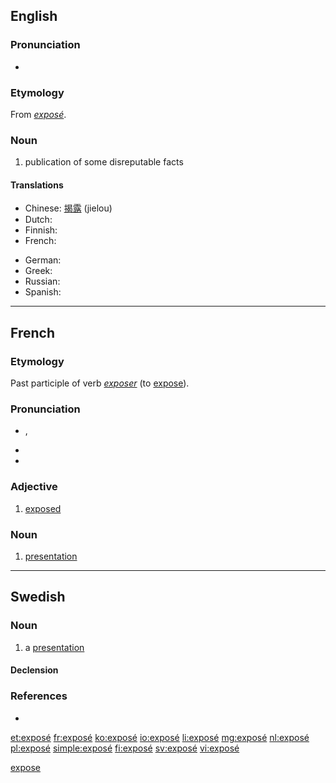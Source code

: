{{also|expose|Exposé}}
==English==

===Pronunciation===
* {{IPA|/ˌɛkspoʊˈzeɪ/}}

===Etymology===
From {{etyl|fr}} ''[[#French|exposé]]''.

===Noun===
{{wikipedia}}
{{en-noun}}

# publication of some disreputable facts

====Translations====
{{trans-top|publication}}
* Chinese: [[揭露]] (jielou)
* Dutch: {{t-|nl|exposé|n}}
* Finnish: {{t|fi|paljastus}}
* French: {{t+|fr|révélations|f|p}}
{{trans-mid}}
* German: {{t-|de|Exposé}}
* Greek: {{t+|el|έκθεση|tr=ékthesē}}
* Russian: {{t+|ru|разоблачение|n|tr=razoblačénije}}
* Spanish: {{t+|es|exposición}}
{{trans-bottom}}

[[Category:English terms spelled with É|expose]]

----

==French==

===Etymology===
Past participle of verb ''[[exposer]]'' (to [[expose]]).

===Pronunciation===
* {{IPA|/ɛk.spo.ze/|lang=fr}}, {{X-SAMPA|/EkspOze/|lang=fr}}
* {{audio|Fr-exposé.ogg|Audio (France, Paris)}}
* {{homophones|exposai|exposée|exposées|exposer|exposés|exposez|lang=fr}}

===Adjective===
{{fr-adj|sort=expose}}

# [[exposed]]

===Noun===
{{fr-noun|m|sort=expose}}

# [[presentation]]

----

==Swedish==

===Noun===
{{sv-noun|g=c}}

# a [[presentation]]

====Declension====
{{sv-noun-reg-r-c|3=exposée}}

===References===
* {{R:runeberg.org|saol|8|0080.html exposé}}

[[et:exposé]]
[[fr:exposé]]
[[ko:exposé]]
[[io:exposé]]
[[li:exposé]]
[[mg:exposé]]
[[nl:exposé]]
[[pl:exposé]]
[[simple:exposé]]
[[fi:exposé]]
[[sv:exposé]]
[[vi:exposé]]